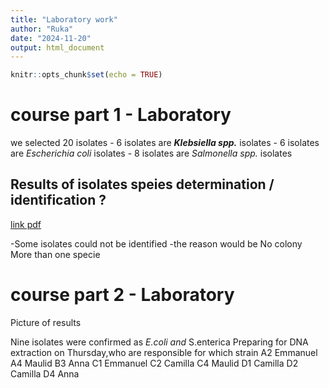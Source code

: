 ```yaml
---
title: "Laboratory work"
author: "Ruka"
date: "2024-11-20"
output: html_document
---
```


```r
knitr::opts_chunk$set(echo = TRUE)
```
# course part 1 - Laboratory

we selected 20 isolates
- 6 isolates are ***Klebsiella spp.*** isolates
- 6 isolates are *Escherichia coli* isolates
- 8 isolates are *Salmonella spp.* isolates

## Results of isolates speies determination / identification ?

<!--
![integrate pdf] (file/2024-11-20 - CVL_INIKA3-1 - Isolate Report.pdf)
-->

<!-- I have made a link to a file -->
[link pdf](files/2024-11-20 - CVL_INIKA3-1 - Isolate Report.pdf)


-Some isolates could not be identified
-the reason would be 
    No colony
    More than one specie

# course part 2 - Laboratory

Picture of results

Nine isolates were confirmed as *E.coli and *S.enterica
Preparing for DNA extraction on Thursday,who are responsible for which strain
A2 Emmanuel
A4 Maulid
B3 Anna
C1 Emmanuel
C2 Camilla
C4 Maulid
D1 Camilla
D2 Camilla
D4 Anna
